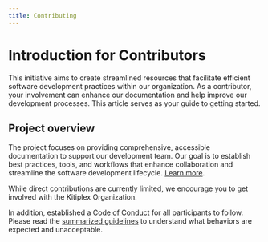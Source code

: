 ```yaml
---
title: Contributing
---
```



# Introduction for Contributors
This initiative aims to create streamlined resources that facilitate efficient software development practices within our organization. As a contributor, your involvement can enhance our documentation and help improve our development processes. This article serves as your guide to getting started.


## Project overview
The project focuses on providing comprehensive, accessible documentation to support our development team. Our goal is to establish best practices, tools, and workflows that enhance collaboration and streamline the software development lifecycle. [Learn more](/foobar).


While direct contributions are currently limited, we encourage you to get involved with the Kitiplex Organization.

In addition, established a [Code of Conduct](https://github.com/mkeithX/mkeithx.github.io/blob/main/CODE_OF_CONDUCT.md) for all participants to follow. Please read the [summarized guidelines](https://github.com/mkeithX/mkeithx.github.io/blob/main/CONTRIBUTING.md) to understand what behaviors are expected and unacceptable.




<!-- Together, we can enhance the SpaceHub experience and foster innovation. Thank you for your enthusiasm and support! -->

<DocCardList />